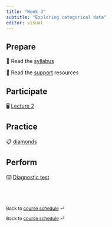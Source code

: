 ```yaml
---
title: "Week 3"
subtitle: "Exploring categorical data"
editor: visual
---
```


## Prepare

📖 Read the [syllabus](/course-syllabus.html)

📖 Read the [support](/course-support.html) resources

## Participate

🖥️ [Lecture 2](/slides/lect_03.html)

## Practice

📋 [diamonds](/ae/ae-0-first_line_of_code.html)

## Perform

⌨️ [Diagnostic test](https://docs.google.com/forms/d/e/1FAIpQLScqUuJ1bRVr2sa5Wy7FjzxMDCQiVOdcI9Qr1P7iJwX9BRwXUQ/viewform?usp=sf_link)

<br><br>

::: {style="font-size: 0.875em;"}
Back to [course schedule](/ "Course schedule") ⏎
:::

::: {style="font-size: 0.875em;"}
Back to [course schedule](/ "Course schedule") ⏎
:::
